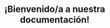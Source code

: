 ---
title: ¡Bienvenido/a a nuestra documentación!
description: A continuación se muestra cómo se ha organizado la generación del análisis.
---